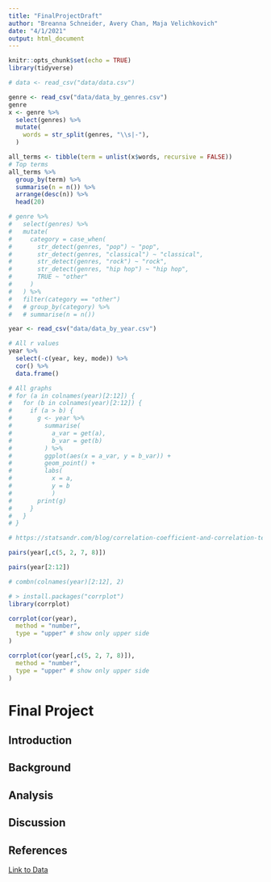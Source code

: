 ```yaml
---
title: "FinalProjectDraft"
author: "Breanna Schneider, Avery Chan, Maja Velichkovich"
date: "4/1/2021"
output: html_document
---
```


```r
knitr::opts_chunk$set(echo = TRUE)
library(tidyverse)
```

```r
# data <- read_csv("data/data.csv")

genre <- read_csv("data/data_by_genres.csv")
genre
x <- genre %>% 
  select(genres) %>% 
  mutate(
    words = str_split(genres, "\\s|-"),
  )

all_terms <- tibble(term = unlist(x$words, recursive = FALSE))
# Top terms
all_terms %>% 
  group_by(term) %>% 
  summarise(n = n()) %>% 
  arrange(desc(n)) %>% 
  head(20)

# genre %>% 
#   select(genres) %>% 
#   mutate(
#     category = case_when(
#       str_detect(genres, "pop") ~ "pop",
#       str_detect(genres, "classical") ~ "classical",
#       str_detect(genres, "rock") ~ "rock",
#       str_detect(genres, "hip hop") ~ "hip hop",
#       TRUE ~ "other"
#     )
#   ) %>% 
#   filter(category == "other")
#   # group_by(category) %>%
#   # summarise(n = n())
```

```r
year <- read_csv("data/data_by_year.csv")

# All r values
year %>% 
  select(-c(year, key, mode)) %>% 
  cor() %>% 
  data.frame()
```


```r
# All graphs
# for (a in colnames(year)[2:12]) {
#   for (b in colnames(year)[2:12]) {
#     if (a > b) {
#       g <- year %>%
#         summarise(
#           a_var = get(a),
#           b_var = get(b)
#         ) %>% 
#         ggplot(aes(x = a_var, y = b_var)) +
#         geom_point() +
#         labs(
#           x = a,
#           y = b
#           )
#       print(g)
#     }
#   }
# }

# https://statsandr.com/blog/correlation-coefficient-and-correlation-test-in-r/

pairs(year[,c(5, 2, 7, 8)])

pairs(year[2:12])

# combn(colnames(year)[2:12], 2)
```

```r
# > install.packages("corrplot")
library(corrplot)

corrplot(cor(year),
  method = "number",
  type = "upper" # show only upper side
)

corrplot(cor(year[,c(5, 2, 7, 8)]),
  method = "number",
  type = "upper" # show only upper side
)
```


# Final Project

## Introduction


## Background 


## Analysis


## Discussion


## References 

[Link to Data](https://www.kaggle.com/yamaerenay/spotify-dataset-19212020-160k-tracks)
